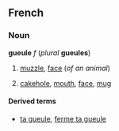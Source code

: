 ==French==
===Noun===
'''gueule''' ''f'' (''plural'' '''gueules''')

#[[muzzle]], [[face]] (''of an animal'')
# {{frslang}} [[cakehole]], [[mouth]], [[face]], [[mug]]

====Derived terms====
*[[ta gueule]], [[ferme ta gueule]]